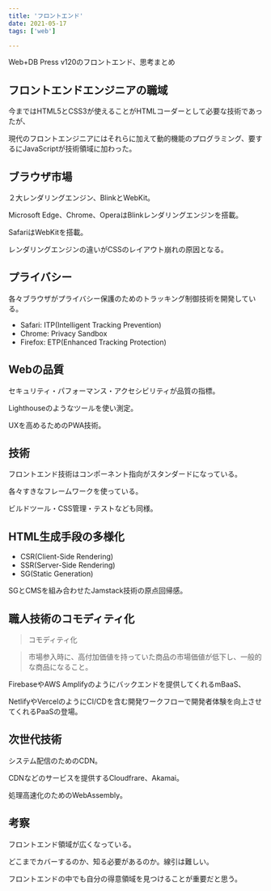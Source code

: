 ```yaml
---
title: 'フロントエンド'
date: 2021-05-17
tags: ['web']

---
```


Web+DB Press v120のフロントエンド、思考まとめ

## フロントエンドエンジニアの職域

今まではHTML5とCSS3が使えることがHTMLコーダーとして必要な技術であったが、

現代のフロントエンジニアにはそれらに加えて動的機能のプログラミング、要するにJavaScriptが技術領域に加わった。

## ブラウザ市場

２大レンダリングエンジン、BlinkとWebKit。

Microsoft Edge、Chrome、OperaはBlinkレンダリングエンジンを搭載。

SafariはWebKitを搭載。

レンダリングエンジンの違いがCSSのレイアウト崩れの原因となる。

## プライバシー

各々ブラウザがプライバシー保護のためのトラッキング制御技術を開発している。

- Safari: ITP(Intelligent Tracking Prevention)
- Chrome: Privacy Sandbox
- Firefox: ETP(Enhanced Tracking Protection)

## Webの品質

セキュリティ・パフォーマンス・アクセシビリティが品質の指標。

Lighthouseのようなツールを使い測定。

UXを高めるためのPWA技術。

## 技術

フロントエンド技術はコンポーネント指向がスタンダードになっている。

各々すきなフレームワークを使っている。

ビルドツール・CSS管理・テストなども同様。

## HTML生成手段の多様化

- CSR(Client-Side Rendering)
- SSR(Server-Side Rendering)
- SG(Static Generation)

SGとCMSを組み合わせたJamstack技術の原点回帰感。

## 職人技術のコモディティ化

> コモディティ化

> 市場参入時に、高付加価値を持っていた商品の市場価値が低下し、一般的な商品になること。

FirebaseやAWS Amplifyのようにバックエンドを提供してくれるmBaaS、

NetlifyやVercelのようにCI/CDを含む開発ワークフローで開発者体験を向上させてくれるPaaSの登場。

## 次世代技術

システム配信のためのCDN。

CDNなどのサービスを提供するCloudfrare、Akamai。

処理高速化のためのWebAssembly。

## 考察

フロントエンド領域が広くなっている。

どこまでカバーするのか、知る必要があるのか。線引は難しい。

フロントエンドの中でも自分の得意領域を見つけることが重要だと思う。
